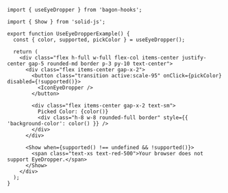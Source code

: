```tsx
import { useEyeDropper } from 'bagon-hooks';

import { Show } from 'solid-js';

export function UseEyeDropperExample() {
  const { color, supported, pickColor } = useEyeDropper();

  return (
    <div class="flex h-full w-full flex-col items-center justify-center gap-5 rounded-md border p-3 py-10 text-center">
      <div class="flex items-center gap-x-2">
        <button class="transition active:scale-95" onClick={pickColor} disabled={!supported()}>
          <IconEyeDropper />
        </button>

        <div class="flex items-center gap-x-2 text-sm">
          Picked Color: {color()}
          <div class="h-8 w-8 rounded-full border" style={{ 'background-color': color() }} />
        </div>
      </div>

      <Show when={supported() !== undefined && !supported()}>
        <span class="text-xs text-red-500">Your browser does not support EyeDropper.</span>
      </Show>
    </div>
  );
}
```

